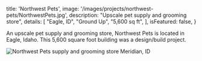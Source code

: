 
  title: 'Northwest Pets',
  image: '/images/projects/northwest-pets/NorthwestPets.jpg',
  description: "Upscale pet supply and grooming store",
  details: [
    "Eagle, ID",
    "Ground Up",
    "5,600 sq ft",
  ],
  isFeatured: false,
}


An upscale pet supply and grooming store, Northwest Pets is located in Eagle, Idaho. This 5,600 square foot building was a design/build project.

![Northwest Pets supply and grooming store Meridian, ID](/images/projects/northwest-pets/NorthwestPets.jpg)